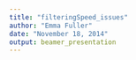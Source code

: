 ```yaml
---
title: "filteringSpeed_issues"
author: "Emma Fuller"
date: "November 18, 2014"
output: beamer_presentation
---
```

